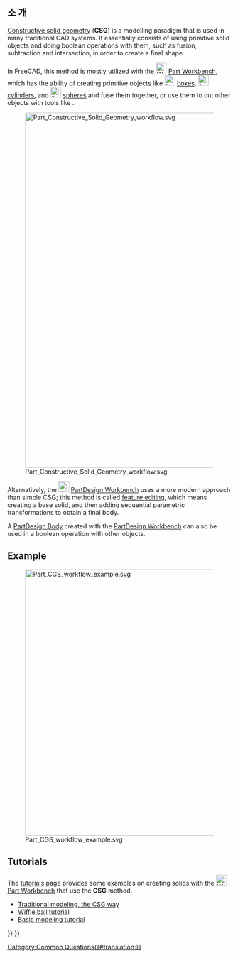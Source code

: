 <languages/>
{{TOCright}}
<span id="Introduction"></span>
== 소 개 ==

[https://en.wikipedia.org/wiki/Constructive_solid_geometry Constructive solid geometry] ('''CSG''') is a modelling paradigm that is used in many traditional CAD systems. It essentially consists of using primitive solid objects and doing boolean operations with them, such as fusion, subtraction and intersection, in order to create a final shape.

In FreeCAD, this method is mostly utilized with the [[Image:Workbench_Part.svg|24px]] [[Part Workbench|Part Workbench]], which has the ability of creating primitive objects like [[Image:Part_Box.svg|24px]] [[Part Box|boxes]], [[Image:Part_Cylinder.svg|24px]] [[Part Cylinder|cylinders]], and [[Image:Part_Sphere.svg|24px]] [[Part Sphere|spheres]] and fuse them together, or use them to cut other objects with tools like {{Button|[[Image:Part_Cut.svg|24px]] [[Part Cut|Part Cut]]}}.

[[Image:Part_Constructive_Solid_Geometry_workflow.svg|800px]]

{{Caption|Constructive solid geometry (CSG) workflow; any number of operations can be done on solid primitives to create other solid objects, and then fuse or cut them until the final shape is produced.}}

Alternatively, the [[Image:Workbench_PartDesign.svg|24px|link=PartDesign Workbench]] [[PartDesign Workbench|PartDesign Workbench]] uses a more modern approach than simple CSG; this method is called [[feature editing]], which means creating a base solid, and then adding sequential parametric transformations to obtain a final body.

{{Emphasis|Note:}} A [[PartDesign Body|PartDesign Body]] created with the [[PartDesign Workbench|PartDesign Workbench]] can also be used in a boolean operation with other objects.

== Example ==

[[Image:Part_CGS_workflow_example.svg|600px]]

{{Caption|Example of constructive solid geometry (CSG) workflow: primitive parts are fused (union); the intersection of two other primitive parts is calculated (common); the difference (cut) of the two previous shapes is obtained.}}

== Tutorials ==

The [[tutorials]] page provides some examples on creating solids with the [[Image:Workbench_Part.svg|24px]] [[Part Workbench|Part Workbench]] that use the '''CSG''' method.
* [[Manual:Traditional modeling, the CSG way|Traditional modeling, the CSG way]]
* [[Whiffle Ball tutorial|Wiffle ball tutorial]]
* [[Basic modeling tutorial|Basic modeling tutorial]]

[[Category:Common Questions{{#translation:}}]]
{{Part Tools navi{{#translation:}}}}
{{Userdocnavi{{#translation:}}}}